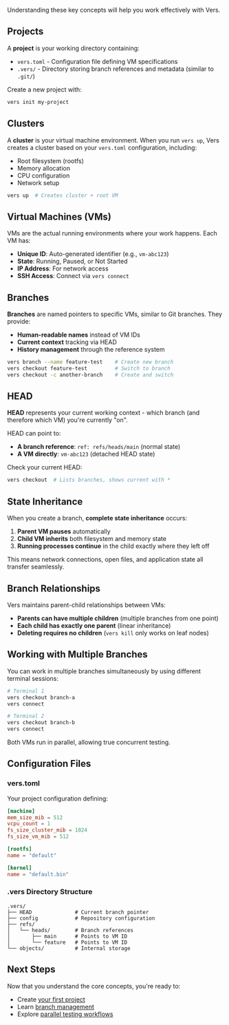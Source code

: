 Understanding these key concepts will help you work effectively with Vers.

## Projects

A **project** is your working directory containing:
- `vers.toml` - Configuration file defining VM specifications
- `.vers/` - Directory storing branch references and metadata (similar to `.git/`)

Create a new project with:
```bash
vers init my-project
```

## Clusters

A **cluster** is your virtual machine environment. When you run `vers up`, Vers creates a cluster based on your `vers.toml` configuration, including:
- Root filesystem (rootfs) 
- Memory allocation
- CPU configuration
- Network setup

```bash
vers up  # Creates cluster + root VM
```

## Virtual Machines (VMs)

VMs are the actual running environments where your work happens. Each VM has:
- **Unique ID**: Auto-generated identifier (e.g., `vm-abc123`)
- **State**: Running, Paused, or Not Started
- **IP Address**: For network access
- **SSH Access**: Connect via `vers connect`

## Branches

**Branches** are named pointers to specific VMs, similar to Git branches. They provide:
- **Human-readable names** instead of VM IDs
- **Current context** tracking via HEAD
- **History management** through the reference system

```bash
vers branch --name feature-test    # Create new branch
vers checkout feature-test         # Switch to branch
vers checkout -c another-branch    # Create and switch
```

## HEAD

**HEAD** represents your current working context - which branch (and therefore which VM) you're currently "on". 

HEAD can point to:
- **A branch reference**: `ref: refs/heads/main` (normal state)
- **A VM directly**: `vm-abc123` (detached HEAD state)

Check your current HEAD:
```bash
vers checkout  # Lists branches, shows current with *
```

## State Inheritance

When you create a branch, **complete state inheritance** occurs:
1. **Parent VM pauses** automatically
2. **Child VM inherits** both filesystem and memory state
3. **Running processes continue** in the child exactly where they left off

This means network connections, open files, and application state all transfer seamlessly.

## Branch Relationships

Vers maintains parent-child relationships between VMs:
- **Parents can have multiple children** (multiple branches from one point)
- **Each child has exactly one parent** (linear inheritance)
- **Deleting requires no children** (`vers kill` only works on leaf nodes)

## Working with Multiple Branches

You can work in multiple branches simultaneously by using different terminal sessions:

```bash
# Terminal 1
vers checkout branch-a
vers connect

# Terminal 2  
vers checkout branch-b
vers connect
```

Both VMs run in parallel, allowing true concurrent testing.

## Configuration Files

### vers.toml
Your project configuration defining:
```toml
[machine]
mem_size_mib = 512
vcpu_count = 1
fs_size_cluster_mib = 1024
fs_size_vm_mib = 512

[rootfs]
name = "default"

[kernel]
name = "default.bin"
```

### .vers Directory Structure
```
.vers/
├── HEAD              # Current branch pointer
├── config            # Repository configuration  
├── refs/
│   └── heads/        # Branch references
│       ├── main      # Points to VM ID
│       └── feature   # Points to VM ID
└── objects/          # Internal storage
```

## Next Steps

Now that you understand the core concepts, you're ready to:
- Create [your first project](tutorials/your-first-project)
- Learn [branch management](tutorials/managing-branches) 
- Explore [parallel testing workflows](tutorials/parallel-web-testing)